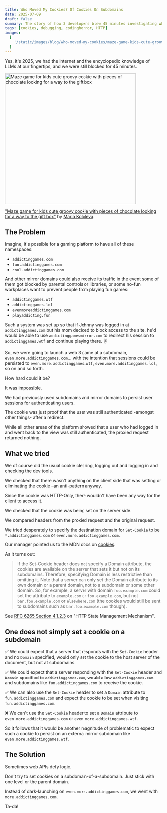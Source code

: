 ```yaml
---
title: Who Moved My Cookies? Of Cookies On Subdomains
date: 2025-07-09
draft: false
summary: The story of how 3 developers blew 45 minutes investigating where a cookie mysteriously wasn't.
tags: [cookies, debugging, codinghorror, HTTP]
images:
  [
    '/static/images/blog/who-moved-my-cookies/maze-game-kids-cute-groovy-cookie-with-pieces-chocolate-looking-way-gift-box_563230-596.jpg'
  ]
---
```


Yes, it's 2025, we had the internet and the encyclopedic knowledge of LLMs at our fingertips, and we were still blocked for 45 minutes.

<img
  src="/static/images/blog/who-moved-my-cookies/maze-game-kids-cute-groovy-cookie-with-pieces-chocolate-looking-way-gift-box_563230-596.jpg"
  alt="Maze game for kids cute groovy cookie with pieces of chocolate looking for a way to the gift box "
  width="420"
  height="420"
/>

["Maze game for kids cute groovy cookie with pieces of chocolate looking for a way to the gift box"](https://www.freepik.com/premium-vector/maze-game-kids-cute-groovy-cookie-with-pieces-chocolate-looking-way-gift-box_55883162.htm) by [Maria Kololeva](https://www.freepik.com/author/mariabullfinch).

## The Problem

Imagine, it's possible for a gaming platform to have all of these namespaces:

- `addictinggames.com`
- `fun.addictinggames.com`
- `cool.addictinggames.com`

And other mirror domains could also receive its traffic in the event some of them got blocked by parental controls or libraries, or some no-fun workplaces want to prevent people from playing fun games:

- `addictinggames.wtf`
- `addictinggames.lol`
- `evenmoreaddictinggames.com`
- `playaddicting.fun`

Such a system was set up so that if Johnny was logged in at `addictinggames.com` but his mom decided to block access to the site, he'd would be able to use `addictinggamesmirror.com` to redirect his session to `addictinggames.wtf` and continue playing there. ✌

So, we were going to launch a web 3 game at a subdomain, `even.more.addictinggames.com`... with the intention that sessions could be persisted to `even.more.addictinggames.wtf`, `even.more.additinggames.lol`, so on and so forth.

How hard could it be?

It was impossible.

We had previously used subdomains and mirror domains to persist user sessions for authenticating users.

The cookie was just proof that the user was still authenticated -amongst other things- after a redirect.

While all other areas of the platform showed that a user who had logged in and went back to the view was still authenticated, the proxied request returned nothing.

## What we tried

We of course did the usual cookie clearing, logging out and logging in and checking the dev tools.

We checked that there wasn't anything on the client side that was setting or eliminating the cookie –an anti-pattern anyway.

Since the cookie was HTTP-Only, there wouldn't have been any way for the client to access it.

We checked that the cookie was being set on the server side.

We compared headers from the proxied request and the original request.

We tried desperately to specify the destination domain for `Set-Cookie` to be `*.addictinggames.com` or `even.more.addictinggames.com`.

Our manager pointed us to the MDN docs on [cookies](https://developer.mozilla.org/en-US/docs/Web/HTTP/Cookies).

As it turns out:

> If the Set-Cookie header does not specify a Domain attribute, the cookies are available on the server that sets it but not on its subdomains. Therefore, specifying Domain is less restrictive than omitting it. Note that a server can only set the Domain attribute to its own domain or a parent domain, not to a subdomain or some other domain.
> So, for example, a server with domain `foo.example.com` could set the attribute to `example.com` or `foo.example.com`, but not `bar.foo.example.com` or `elsewhere.com` (the cookies would still be sent to subdomains such as `bar.foo.example.com` though).

See [RFC 6265 Section 4.1.2.3](https://datatracker.ietf.org/doc/html/rfc6265#section-4.1.2.3) on "HTTP State Management Mechanism".

## One does not simply set a cookie on a subdomain

✅ We could expect that a server that responds with the `Set-Cookie` header and no `Domain` specified, would only set the cookie to the host server of the document, but not at subdomains.

✅ We could expect that a server responding with the `Set-Cookie` header and `Domain` specified to `addictinggames.com`, would allow `addictinggames.com` and subdomains like `fun.addictinggames.com` to receive the cookie.

✅ We can also use the `Set-Cookie` header to set a `Domain` attribute to `fun.addictinggames.com` and expect the cookie to be set when visiting `fun.addictinggames.com`.

❌ We can't use the `Set-Cookie` header to set a `Domain` attribute to `even.more.addictinggames.com` or `even.more.addictinggames.wtf`.

So it follows that it would be another magnitude of problematic to expect such a cookie to persist on an external mirror subdomain like `even.more.addictinggames.wtf`.

## The Solution

Sometimes web APIs defy logic.

Don't try to set cookies on a subdomain-of-a-subdomain. Just stick with one level or the parent domain.

Instead of dark-launching on `even.more.addictinggames.com`, we went with `more.addictinggames.com`.

Ta-da!
